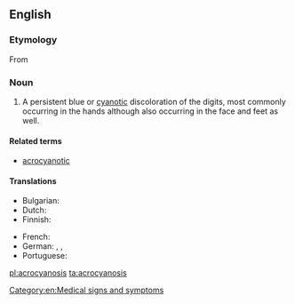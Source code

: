 ==English==

===Etymology===
From {{prefix|acro|cyanosis}}

===Noun===
{{wikipedia}}
{{en-noun|acrocyanoses|-}}

# {{pathology}} A persistent blue or [[cyanotic]] discoloration of the digits, most commonly occurring in the hands although also occurring in the face and feet as well.

====Related terms====
* [[acrocyanotic]]

====Translations====
{{trans-top|acrocyanosis}}
* Bulgarian: {{t-|bg|акроцианоза|f|tr=akrocianoza}}
* Dutch: {{t+|nl|acrocyanose}}
* Finnish: {{t-|fi|akrosyanoosi}}
{{trans-mid}}
* French: {{t+|fr|acrocyanose}}
* German: {{t-|de|Akrozyanose}}, {{t-|de|Akroasphyxie}}, {{t-|de|Acroasphyxia}}
* Portuguese: {{t-|pt|acrocianose}}
{{trans-bottom}}

[[Category:en:Medical signs and symptoms]]

[[pl:acrocyanosis]]
[[ta:acrocyanosis]]